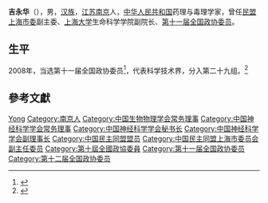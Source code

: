 '''吉永华'''（{{bd|1955年|3月|}}），男，[[汉族|汉族]]，[[江苏|江苏]][[南京|南京]]人，[[中华人民共和国|中华人民共和国]]药理与毒理学家，曾任[[民盟上海市委|民盟上海市委]]副主委、[[上海大学|上海大学]]生命科学学院副院长、[[第十一届全国政协委员|第十一届全国政协委员]]。

== 生平 ==
2008年，当选第十一届全国政协委员<ref>{{cite news|title=第十一届全国政协委员名单|url=http://www.indaa.com.cn/zt/2009qglh/zxzs/200903/t20090303_127573.html|accessdate=2013-04-09|newspaper=新华社北京1月25日电 中国人民政治协商会议第十一届全国委员会委员名单(共2237人，2008年1月25日政协第十届全国委员会常务委员会第二十次会议通过)|date=2008-01-25|deadurl=yes|archiveurl=https://web.archive.org/web/20130928014403/http://www.indaa.com.cn/zt/2009qglh/zxzs/200903/t20090303_127573.html|archivedate=2013-09-28}}</ref>，代表科学技术界，分入第二十九组。<ref>{{cite news|title=全国政协信息-吉永华|url=http://www.cppcc.gov.cn/CMS/wylibary/showJcwyxtInfoWylibary.action?tabJcwyxt.guid=11W0010000&wytype=wjwy|accessdate=2013-04-11|newspaper=全国政协委员会|archive-date=2019-08-02|archive-url=https://web.archive.org/web/20190802085530/http://www.cppcc.gov.cn/CMS/wylibary/showJcwyxtInfoWylibary.action?tabJcwyxt.guid=11W0010000&wytype=wjwy}}</ref>

== 參考文獻 ==
{{reflist}}

{{中国政治人物小作品}}
{{Navboxes
| title  = 吉永华在[[中国生物物理学会|中国生物物理学会]]的职务
| list1  =
{{中国生物物理学会第七届理事会}}
{{中国生物物理学会第八届理事会}}
{{中国生物物理学会第九届理事会}}
{{中国生物物理学会第十届理事会}}
}}
{{Navboxes
| title  = 吉永华在[[中国神经科学学会|中国神经科学学会]]的职务
| list1  =
{{中国神经科学学会第三届理事会}}
{{中国神经科学学会第四届理事会}}
}}

{{Authority control}}
{{DEFAULTSORT:Ji}}
[[Category:吉姓|Yong]]
[[Category:南京人|Category:南京人]]
[[Category:中国生物物理学会常务理事|Category:中国生物物理学会常务理事]]
[[Category:中国神经科学学会常务理事|Category:中国神经科学学会常务理事]]
[[Category:中国神经科学学会秘书长|Category:中国神经科学学会秘书长]]
[[Category:中国神经科学学会副理事长|Category:中国神经科学学会副理事长]]
[[Category:中国民主同盟盟员|Category:中国民主同盟盟员]]
[[Category:中国民主同盟上海市委员会副主任委员|Category:中国民主同盟上海市委员会副主任委员]]
[[Category:第十屆全國政協委員|Category:第十屆全國政協委員]]
[[Category:第十一届全国政协委员|Category:第十一届全国政协委员]]
[[Category:第十二届全国政协委员|Category:第十二届全国政协委员]]